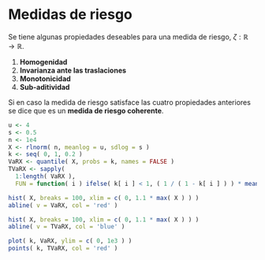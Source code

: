 # Medidas de riesgo

Se tiene algunas propiedades deseables para una medida de riesgo, $\zeta: \mathbb{R} 
\longrightarrow \mathbb{R}$.

1. **Homogenidad**
\begin{equation}
\zeta( a X ) = a \zeta( X )
\end{equation}
2. **Invarianza ante las traslaciones**
\begin{equation}
\zeta( \alpha X + a ) = \zeta( \alpha X ) + a
\end{equation}
3. **Monotonicidad**
\begin{equation}
\zeta( X + a ) = \zeta( X ) + a
\end{equation}
4. **Sub-aditividad**
\begin{equation}
\zeta( X_1 + X_2 ) \leq \zeta( X_1 ) + \zeta( X_2 )
\end{equation}

Si en caso la medida de riesgo satisface las cuatro propiedades anteriores se dice que es un 
**medida de riesgo coherente**.


\begin{equation}
VaR_{\alpha}( X ) = F_X^{-1}( \alpha )
\end{equation}

\begin{equation}
TVaR_{\alpha}( X ) = \frac{1}{1-\alpha} \int\limits_{\alpha}^1 VaR_u( X )\ du
\end{equation}

```r
u <- 4
s <- 0.5
n <- 1e4
X <- rlnorm( n, meanlog = u, sdlog = s )
k <- seq( 0, 1, 0.2 ) 
VaRX <- quantile( X, probs = k, names = FALSE )
TVaRX <- sapply( 
  1:length( VaRX ), 
  FUN = function( i ) ifelse( k[ i ] < 1, ( 1 / ( 1 - k[ i ] ) ) * mean( X * ( X > VaRX[ i ] ) ), max( X ) ) )

hist( X, breaks = 100, xlim = c( 0, 1.1 * max( X ) ) )
abline( v = VaRX, col = 'red' )

hist( X, breaks = 100, xlim = c( 0, 1.1 * max( X ) ) )
abline( v = TVaRX, col = 'blue' )
```

```r
plot( k, VaRX, ylim = c( 0, 1e3 ) )
points( k, TVaRX, col = 'red' )
```







